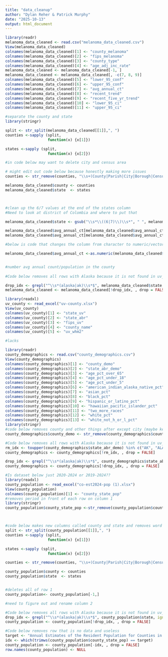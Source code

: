 ```yaml
---
title: "data_cleanup"
author: "Dylan Reher & Patrick Murphy"
date: "2025-10-13"
output: html_document
---
```


```r
library(readr)
melanoma_data_cleaned <- read.csv("melanoma_data_cleaned.csv")
View(melanoma_data_cleaned)
colnames(melanoma_data_cleaned)[1] <- "county_melanoma"
colnames(melanoma_data_cleaned)[2] <- "fips_melanoma"
colnames(melanoma_data_cleaned)[3] <- "county_type"
colnames(melanoma_data_cleaned)[4] <- "age_adj_inc_rate"
melanoma_data_cleaned <- melanoma_data_cleaned[-1, ] 
melanoma_data_cleaned <- melanoma_data_cleaned[, -c(7, 8, 9)]
colnames(melanoma_data_cleaned)[5] <- "lower_95_conf"
colnames(melanoma_data_cleaned)[6] <- "upper_95_conf"
colnames(melanoma_data_cleaned)[7] <- "avg_annual_ct"
colnames(melanoma_data_cleaned)[8] <- "recent_trend"
colnames(melanoma_data_cleaned)[9] <- "recent_five_yr_trend"
colnames(melanoma_data_cleaned)[10] <- "lower_95_ci"
colnames(melanoma_data_cleaned)[11] <- "upper_95_ci"

#separate the county and state
library(stringr)

split <- str_split(melanoma_data_cleaned[[1]],", ")
counties <-sapply (split,
                   function(x) {x[1]})

states <-sapply (split,
                   function(x) {x[2]})

#in code below may want to delete city and census area 

# might edit out code below because honestly making more issues
counties <- str_remove(counties, "\\s+(County|Parish|City|Borough|Census Area)$")

melanoma_data_cleaned$county <- counties
melanoma_data_cleaned$state  <- states



#clean up the 6/7 values at the end of the states column
#Need to look at district of Colombia and where to put that 

melanoma_data_cleaned$state <- gsub("\\s*\\((6|7)\\)\\s*", " ", melanoma_data_cleaned$state)

melanoma_data_cleaned$avg_annual_ct[melanoma_data_cleaned$avg_annual_ct == "data not available"] <- NA
melanoma_data_cleaned$avg_annual_ct[melanoma_data_cleaned$avg_annual_ct == "3 or fewer"] <- 0

#below is code that changes the column from character to numeric/vector column (auto character as we have text in there)

melanoma_data_cleaned$avg_annual_ct <-as.numeric(melanoma_data_cleaned$avg_annual_ct)


#number avg annual count/population in the county 
    
#Code below removes all rows with Alaska because it is not found in uv_county so want to remove for now 

drop_idx <- grepl("^\\s*(alaska|ak)\\s*$", melanoma_data_cleaned$state, ignore.case = TRUE)
melanoma_data_cleaned <- melanoma_data_cleaned[!drop_idx, , drop = FALSE]


```

```r
library(readxl)
uv_county <- read_excel("uv-county.xlsx")
View(uv_county)
colnames(uv_county)[1] <- "state_uv"
colnames(uv_county)[2] <- "state_abr"
colnames(uv_county)[3] <- "fips_uv"
colnames(uv_county)[4] <- "county_name"
colnames(uv_county)[5] <- "uv_whm2"

#lacks 
```


```r
library(readr)
county_demographics <- read.csv("county_demographics.csv")
View(county_demographics)
colnames(county_demographics)[1] <- "county_demo"
colnames(county_demographics)[2] <- "state_abr_demo"
colnames(county_demographics)[3] <- "age_pct_over_65"
colnames(county_demographics)[4] <- "age_pct_under_18"
colnames(county_demographics)[5] <- "age_pct_under_5"
colnames(county_demographics)[6] <- "american_indian_alaska_native_pct"
colnames(county_demographics)[7] <- "asian_pct"
colnames(county_demographics)[8] <- "black_pct"
colnames(county_demographics)[9] <- "hispanic_or_latino_pct"
colnames(county_demographics)[10] <- "hawaiian_pacific_islander_pct"
colnames(county_demographics)[11] <- "two_more_races"
colnames(county_demographics)[12] <- "white_pct"
colnames(county_demographics)[13] <- "white_not_h_or_l_pct"
library(stringr)
#code below removes county and other things after except city (maybe keep census area also) 
county_demographics$county_demo <- str_remove(county_demographics$county_demo, "\\s+(County|Parish|Borough|Census Area)$")

#Code below removes all rows with Alaska because it is not found in uv_county so want to remove for now 
rm_idx <- toupper(county_demographics$state_abr_demo) %in% c("AK", "ALASKA")
county_demographics <- county_demographics[!rm_idx, , drop = FALSE]

drop_idx <- grepl("^\\s*(alaska|ak)\\s*$", county_demographics$state_abr_demo, ignore.case = TRUE)
county_demographics <- county_demographics[!drop_idx, , drop = FALSE]


```

```r
#Is dataset below just 2020-2024 or 2019-2024??
library(readxl)
county_population <- read_excel("co-est2024-pop (1).xlsx")
View(county_population)
colnames(county_population)[1] <- "county_state_pop"
#removes period in front of each row on column 1 
library(stringr)
county_population$county_state_pop <-str_remove(county_population$county_state_pop, "^\\.+\\s*")



#code below makes new columns called county and state and removes word county and more
split <- str_split(county_population[[1]],", ")
counties <-sapply (split,
                   function(x) {x[1]})

states <-sapply (split,
                   function(x) {x[2]})

counties <- str_remove(counties, "\\s+(County|Parish|City|Borough|Census Area)$")

county_population$county <- counties
county_population$state  <- states


#deletes all of row 1
county_population<- county_population[-1,]

#need to figure out and rename column 2

#Code below removes all rows with Alaska because it is not found in uv_county so want to remove for now 
drop_idx <- grepl("^\\s*(alaska|ak)\\s*$", county_population$state, ignore.case = TRUE)
county_population <- county_population[!drop_idx, , drop = FALSE]

#Code below removes row that is no data and useless
target <- "Annual Estimates of the Resident Population for Counties in the United States: April 1, 2020 to July 1, 2024 (CO-EST2024-POP)"
idx <- which(trimws(county_population$county_state_pop) == target)
county_population <- county_population[-idx, , drop = FALSE]
row.names(county_population) <- NULL

```



